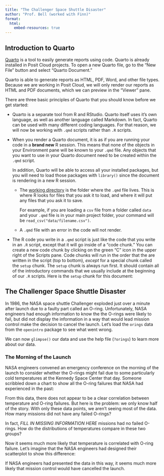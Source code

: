 ```yaml
---
title: "The Challenger Space Shuttle Disaster"
author: "Prof. Bell (worked with Finn)"
format:
  html:
    embed-resources: true
---
```


## Introduction to Quarto

[Quarto](https://quarto.org) is a tool to easily generate reports using code. Quarto is already installed in Posit Cloud projects. To open a new Quarto file, go to the "New File" button and select "Quarto Document."

Quarto is able to generate reports as HTML, PDF, Word, and other file types. Because we are working in Posit Cloud, we will only render our reports as HTML and PDF documents, which we can preview in the "Viewer" pane.

There are three basic principles of Quarto that you should know before we get started:

* Quarto is a separate tool from R and RStudio. Quarto itself uses it's own language, as well as another language called Markdown. In fact, Quarto can be used with many different coding languages. For that reason, we will now be working with `.qmd` scripts rather than `.R` scripts.

* When you render a Quarto document, it is as if you are running your code in a **brand new** R session. This means that none of the objects in your Environment pane will be known to your `.qmd` file. Any objects that you want to use in your Quarto document need to be created within the `.qmd` script.

    In addition, Quarto will be able to access all your installed packages, but you will need to load those packages with `library()` since the document is rendering in a new R session.
    
  + The [working directory](https://r4ds.hadley.nz/workflow-scripts.html#where-does-your-analysis-live) is the folder where the `.qmd` file lives. This is where R looks for files that you ask it to load, and where it will put any files that you ask it to save.
      
      For example, if you are loading a `csv` file from a folder called `data` and your `.qmd` file is in your main project folder, your command will be `read_csv("data/filename.csv")`.
  
  + A `.qmd` file with an error in the code will not render.
  
* The R code you write in a `.qmd` script is just like the code that you write in an `.R` script, except that it will go inside of a "code chunk." You can create a new code chunk by clicking on the green "C" icon in the upper right of the Scripts pane. Code chunks will run in the order that the are written in the script (top to bottom), *except* for a special chunk called the `setup` chunk. The `setup` chunk is always run first. It should contain all of the introductory commands that we usually include at the beginning of our `.R` scripts. Here is the `setup` chunk for this document:



## The Challenger Space Shuttle Disaster

In 1986, the NASA space shuttle Challenger exploded just over a minute after launch due to a faulty part called an O-ring. Unfortunately, NASA engineers had enough information to know the the O-rings were likely to fail, but did not display the information in a way that would lead mission control make the decision to cancel the launch. Let's load the `orings` data from the `openintro` package to see what went wrong.



We can now `glimpse()` our data and use the help file (`?orings`) to learn more about our data.



### The Morning of the Launch

NASA engineers convened an emergency conference on the morning of the launch to consider whether the O-rings might fail due to some particularly cold temperatures at the Kennedy Space Center that day. Someone scribbled down a chart to show all the O-ring failures that NASA had experienced in the past:



From this data, there does not appear to be a clear correlation between temperature and O-ring failures. But here is the problem: we only know half of the story. With only these data points, we aren't seeing most of the data. How many missions did not have any failed O-rings?



In fact, *FILL IN MISSING INFORMATION HERE* missions had no failed O-rings. How do the distributions of temperatures compare in these two groups?



Now it seems much more likely that temperature is correlated with O-ring failure. Let's imagine that the NASA engineers had designed their scatterplot to show this difference:



If NASA engineers had presented the data in this way, it seems much more likely that mission control would have cancelled the launch.